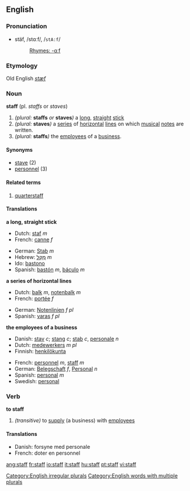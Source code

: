 ==English==
===Pronunciation===
*stäf, /stɑːf/, /<tt>stA:f</tt>/
*:[[Rhymes:English:-ɑːf|Rhymes: -ɑːf]]
<!-- is there also an -æf pronunciation? -->
===Etymology===
Old English ''[[stæf]]''
===Noun===
'''staff''' (pl. ''staffs'' or ''staves'') 

#''(plural:'' '''staffs''' ''or'' '''staves''''')''  a [[long]], [[straight]] [[stick]]
#''(plural:'' '''staves''''')'' a [[series]] of [[horizontal]] [[line]]s on which [[music]]al [[note]]s are written.
#''(plural:'' '''staffs''''')'' the [[employee]]s of a [[business]].

====Synonyms====
*[[stave]] (2)
*[[personnel]] (3)

====Related terms====
#[[quarterstaff]]

====Translations====
'''a long, straight stick'''
{{top}}
*Dutch: [[staf]] ''m''
*French: [[canne]] ''f''
{{mid}}
*German: [[Stab]] ''m''
*Hebrew: [[מקל|מַקֵּל]] ''m''
*Ido: [[bastono]]
*Spanish: [[bastón]] ''m'', [[báculo]] ''m''
{{bottom}}

'''a series of horizontal lines'''
{{top}}
*Dutch: [[balk]] ''m'', [[notenbalk]] ''m''
*French: [[portée]] ''f''
{{mid}}
*German: [[Notenlinien]] ''f'' ''pl''
*Spanish: [[varas]] ''f'' ''pl''
{{bottom}}

'''the employees of a business'''
{{top}}
*Danish: [[stav]] ''c''; [[stang]] ''c''; [[stab]] ''c'', [[personale]] ''n''
*Dutch: [[medewerkers]] ''m'' ''pl''
*Finnish: [[henkilökunta]]
{{mid}}
*French: [[personnel]] ''m'', [[staff#French|staff]] ''m''
*German: [[Belegschaft]] ''f'', [[Personal]] ''n''
*Spanish: [[personal]] ''m''
*Swedish: [[personal]]
{{bottom}}

===Verb===
'''to staff'''

#''(transitive)'' to [[supply]] (a business) with [[employee]]s

====Translations====
*Danish: forsyne med personale
*French: doter en personnel

[[Category:English irregular plurals]]
[[Category:English words with multiple plurals]]

[[ang:staff]]
[[fr:staff]]
[[io:staff]]
[[it:staff]]
[[hu:staff]]
[[pt:staff]]
[[vi:staff]]